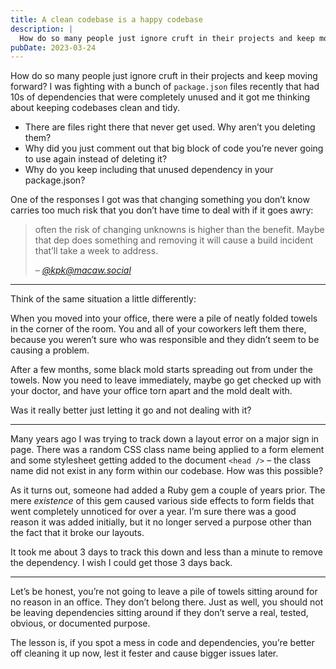 ```yaml
---
title: A clean codebase is a happy codebase
description: |
  How do so many people just ignore cruft in their projects and keep moving forward? I was fighting with a bunch of `package.json` files recently that had 10s of dependencies that were completely unused. Why was it left this way?
pubDate: 2023-03-24
---
```


How do so many people just ignore cruft in their projects and keep moving forward? I was fighting with a bunch of `package.json` files recently that had 10s of dependencies that were completely unused and it got me thinking about keeping codebases clean and tidy.

- There are files right there that never get used. Why aren’t you deleting them?
- Why did you just comment out that big block of code you’re never going to use again instead of deleting it?
- Why do you keep including that unused dependency in your package.json?

One of the responses I got was that changing something you don’t know carries too much risk that you don’t have time to deal with if it goes awry:

> often the risk of changing unknowns is higher than the benefit. Maybe that dep does something and removing it will cause a build incident that’ll take a week to address.
>
> <cite>– [@kpk@macaw.social](https://macaw.social/@kpk/110067893337633391)</cite>

---

Think of the same situation a little differently:

When you moved into your office, there were a pile of neatly folded towels in the corner of the room. You and all of your coworkers left them there, because you weren’t sure who was responsible and they didn’t seem to be causing a problem.

After a few months, some black mold starts spreading out from under the towels. Now you need to leave immediately, maybe go get checked up with your doctor, and have your office torn apart and the mold dealt with.

Was it really better just letting it go and not dealing with it?

---

Many years ago I was trying to track down a layout error on a major sign in page. There was a random CSS class name being applied to a form element and some stylesheet getting added to the document `<head />` – the class name did not exist in any form within our codebase. How was this possible?

As it turns out, someone had added a Ruby gem a couple of years prior. The mere _existence_ of this gem caused various side effects to form fields that went completely unnoticed for over a year. I’m sure there was a good reason it was added initially, but it no longer served a purpose other than the fact that it broke our layouts.

It took me about 3 days to track this down and less than a minute to remove the dependency. I wish I could get those 3 days back.

---

Let’s be honest, you’re not going to leave a pile of towels sitting around for no reason in an office. They don’t belong there. Just as well, you should not be leaving dependencies sitting around if they don’t serve a real, tested, obvious, or documented purpose.

The lesson is, if you spot a mess in code and dependencies, you’re better off cleaning it up now, lest it fester and cause bigger issues later.
